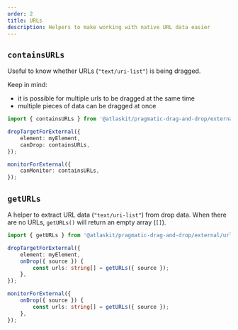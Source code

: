 ```yaml
---
order: 2
title: URLs
description: Helpers to make working with native URL data easier
---
```


## `containsURLs`

Useful to know whether URLs (`"text/uri-list"`) is being dragged.

Keep in mind:

- it is possible for multiple urls to be dragged at the same time
- multiple pieces of data can be dragged at once

```ts
import { containsURLs } from '@atlaskit/pragmatic-drag-and-drop/external/url';

dropTargetForExternal({
	element: myElement,
	canDrop: containsURLs,
});

monitorForExternal({
	canMonitor: containsURLs,
});
```

## `getURLs`

A helper to extract URL data (`"text/uri-list"`) from drop data. When there are no URLs, `getURLs()`
will return an empty array (`[]`).

```ts
import { getURLs } from '@atlaskit/pragmatic-drag-and-drop/external/url';

dropTargetForExternal({
	element: myElement,
	onDrop({ source }) {
		const urls: string[] = getURLs({ source });
	},
});

monitorForExternal({
	onDrop({ source }) {
		const urls: string[] = getURLs({ source });
	},
});
```
